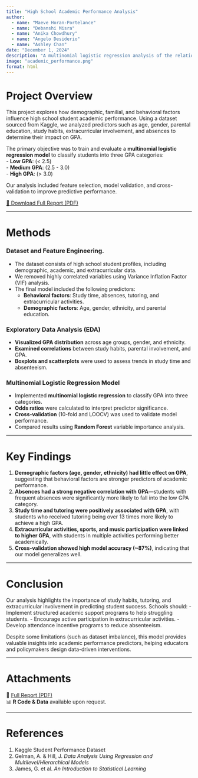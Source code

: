 ```yaml
---
title: "High School Academic Performance Analysis"
author: 
  - name: "Maeve Horan-Portelance"
  - name: "Debanshi Misra"
  - name: "Anika Chowdhury"
  - name: "Angelo Desiderio"
  - name: "Ashley Chan"
date: "December 1, 2024"
description: "A multinomial logistic regression analysis of the relationship between demographics, study habits, and high school GPA."
image: "academic_performance.png"
format: html
---
```


# Project Overview

This project explores how demographic, familial, and behavioral factors influence high school student academic performance. Using a dataset sourced from Kaggle, we analyzed predictors such as age, gender, parental education, study habits, extracurricular involvement, and absences to determine their impact on GPA.

The primary objective was to train and evaluate a **multinomial logistic regression model** to classify students into three GPA categories:  
- **Low GPA**: (< 2.5)  
- **Medium GPA**: (2.5 - 3.0)  
- **High GPA**: (> 3.0)  

Our analysis included feature selection, model validation, and cross-validation to improve predictive performance.

[📄 Download Full Report (PDF)](academic_performance.pdf)

---

# Methods

### Dataset and Feature Engineering. 
- The dataset consists of high school student profiles, including demographic, academic, and extracurricular data.  
- We removed highly correlated variables using Variance Inflation Factor (VIF) analysis.  
- The final model included the following predictors:
  - **Behavioral factors**: Study time, absences, tutoring, and extracurricular activities.
  - **Demographic factors**: Age, gender, ethnicity, and parental education.

### Exploratory Data Analysis (EDA)
- **Visualized GPA distribution** across age groups, gender, and ethnicity.
- **Examined correlations** between study habits, parental involvement, and GPA.
- **Boxplots and scatterplots** were used to assess trends in study time and absenteeism.

### Multinomial Logistic Regression Model
- Implemented **multinomial logistic regression** to classify GPA into three categories.
- **Odds ratios** were calculated to interpret predictor significance.
- **Cross-validation** (10-fold and LOOCV) was used to validate model performance.
- Compared results using **Random Forest** variable importance analysis.

---

# Key Findings

1. **Demographic factors (age, gender, ethnicity) had little effect on GPA**, suggesting that behavioral factors are stronger predictors of academic performance.
2. **Absences had a strong negative correlation with GPA**—students with frequent absences were significantly more likely to fall into the low GPA category.
3. **Study time and tutoring were positively associated with GPA**, with students who received tutoring being over 13 times more likely to achieve a high GPA.
4. **Extracurricular activities, sports, and music participation were linked to higher GPA**, with students in multiple activities performing better academically.
5. **Cross-validation showed high model accuracy (~87%)**, indicating that our model generalizes well.

---

# Conclusion

Our analysis highlights the importance of study habits, tutoring, and extracurricular involvement in predicting student success. Schools should:
- Implement structured academic support programs to help struggling students.
- Encourage active participation in extracurricular activities.
- Develop attendance incentive programs to reduce absenteeism.

Despite some limitations (such as dataset imbalance), this model provides valuable insights into academic performance predictors, helping educators and policymakers design data-driven interventions.

---

# Attachments

📄 [Full Report (PDF)](academic_performance.pdf)  
📊 **R Code & Data** available upon request.

---

# References

1. Kaggle Student Performance Dataset  
2. Gelman, A. & Hill, J. *Data Analysis Using Regression and Multilevel/Hierarchical Models*  
3. James, G. et al. *An Introduction to Statistical Learning*  

